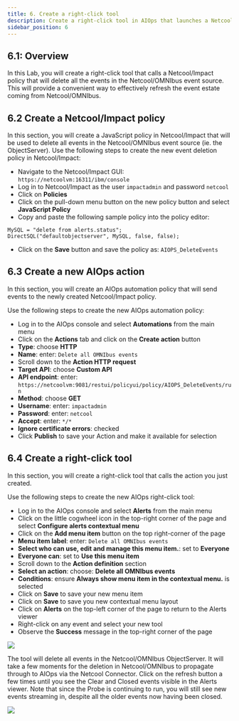 ```yaml
---
title: 6. Create a right-click tool
description: Create a right-click tool in AIOps that launches a Netcool/Impact policy
sidebar_position: 6
---
```


## 6.1: Overview

In this Lab, you will create a right-click tool that calls a Netcool/Impact policy that will delete all the events in the Netcool/OMNIbus event source. This will provide a convenient way to effectively refresh the event estate coming from Netcool/OMNIbus.

## 6.2 Create a Netcool/Impact policy

In this section, you will create a JavaScript policy in Netcool/Impact that will be used to delete all events in the Netcool/OMNIbus event source (ie. the ObjectServer). Use the following steps to create the new event deletion policy in Netcool/Impact:

- Navigate to the Netcool/Impact GUI: `https://netcoolvm:16311/ibm/console`
- Log in to Netcool/Impact as the user `impactadmin` and password `netcool`
- Click on **Policies**
- Click on the pull-down menu button on the new policy button and select **JavaScript Policy**
- Copy and paste the following sample policy into the policy editor:
```
MySQL = "delete from alerts.status";
DirectSQL("defaultobjectserver", MySQL, false, false);
```
- Click on the **Save** button and save the policy as: `AIOPS_DeleteEvents`

## 6.3 Create a new AIOps action

In this section, you will create an AIOps automation policy that will send events to the newly created Netcool/Impact policy.

Use the following steps to create the new AIOps automation policy:

- Log in to the AIOps console and select **Automations** from the main menu
- Click on the **Actions** tab and click on the **Create action** button
- **Type**: choose **HTTP**
- **Name**: enter: `Delete all OMNIbus events`
- Scroll down to the **Action HTTP request**
- **Target API**: choose **Custom API**
- **API endpoint**: enter: `https://netcoolvm:9081/restui/policyui/policy/AIOPS_DeleteEvents/run`
- **Method**: choose **GET**
- **Username**: enter: `impactadmin`
- **Password**: enter: `netcool`
- **Accept**: enter: `*/*`
- **Ignore certificate errors**: checked
- Click **Publish** to save your Action and make it available for selection

## 6.4 Create a right-click tool

In this section, you will create a right-click tool that calls the action you just created.

Use the following steps to create the new AIOps right-click tool:

- Log in to the AIOps console and select **Alerts** from the main menu
- Click on the little cogwheel icon in the top-right corner of the page and select **Configure alerts contextual menu**
- Click on the **Add menu item** button on the top right-corner of the page
- **Menu item label**: enter: `Delete all OMNIbus events`
- **Select who can use, edit and manage this menu item.**: set to **Everyone**
- **Everyone can**: set to **Use this menu item**
- Scroll down to the **Action definition** section
- **Select an action**: choose: **Delete all OMNIbus events**
- **Conditions**: ensure **Always show menu item in the contextual menu.** is selected
- Click on **Save** to save your new menu item
- Click on **Save** to save you new contextual menu layout
- Click on **Alerts** on the top-left corner of the page to return to the Alerts viewer
- Right-click on any event and select your new tool
- Observe the **Success** message in the top-right corner of the page

![](images/tool_success.png)

The tool will delete all events in the Netcool/OMNIbus ObjectServer. It will take a few moments for the deletion in Netcool/OMNIbus to propagate through to AIOps via the Netcool Connector. Click on the refresh button a few times until you see the Clear and Closed events visible in the Alerts viewer. Note that since the Probe is continuing to run, you will still see new events streaming in, despite all the older events now having been closed.

![](images/cleared_events.png)


